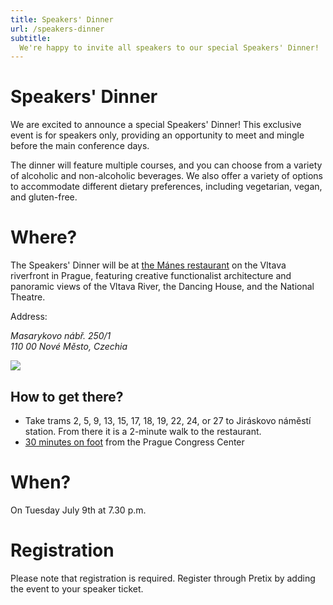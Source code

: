 ```yaml
---
title: Speakers' Dinner
url: /speakers-dinner
subtitle:
  We're happy to invite all speakers to our special Speakers' Dinner!
---
```


# Speakers' Dinner
We are excited to announce a special Speakers' Dinner! This exclusive event is for speakers only, providing an opportunity to meet and mingle before the main conference days.

The dinner will feature multiple courses, and you can choose from a variety of alcoholic and non-alcoholic beverages. We also offer a variety of options to accommodate different dietary preferences, including vegetarian, vegan, and gluten-free.

# Where?
The Speakers' Dinner will be at [the Mánes restaurant](https://manesrestaurant.cz/en) on the Vltava riverfront in Prague, featuring creative functionalist architecture and panoramic views of the Vltava River, the Dancing House, and the National Theatre.

Address:
<address>
Masarykovo nábř. 250/1 <br/>
110 00 Nové Město, Czechia<br/>

</address>

![](./images/manes.jpg)

## How to get there?
* Take trams 2, 5, 9, 13, 15, 17, 18, 19, 22, 24, or 27 to Jiráskovo náměstí station. From there it is a 2-minute walk to the restaurant.
* [30 minutes on foot](https://www.google.com/maps/dir/Prague+Congress+Centre,+5.+kv%C4%9Btna,+Prague+4-Nusle,+Czechia/Art+Restaurant+M%C3%A1nes,+Masarykovo+n%C3%A1b%C5%99.+250%2F1,+110+00+Nov%C3%A9+M%C4%9Bsto,+Czechia/@50.0697187,14.4116608,15z/data=!4m15!4m14!1m5!1m1!1s0x470b9464c186eb79:0x4d26855708eb61f7!2m2!1d14.4290206!2d50.0625764!1m5!1m1!1s0x470b952eddf2f267:0xbd409c6e6af026e!2m2!1d14.41412!2d50.0774996!3e2!5i2?entry=ttu) from the Prague Congress Center

# When?
On Tuesday July 9th at 7.30 p.m.

# Registration
Please note that registration is required. Register through Pretix by adding the event to your speaker ticket.
